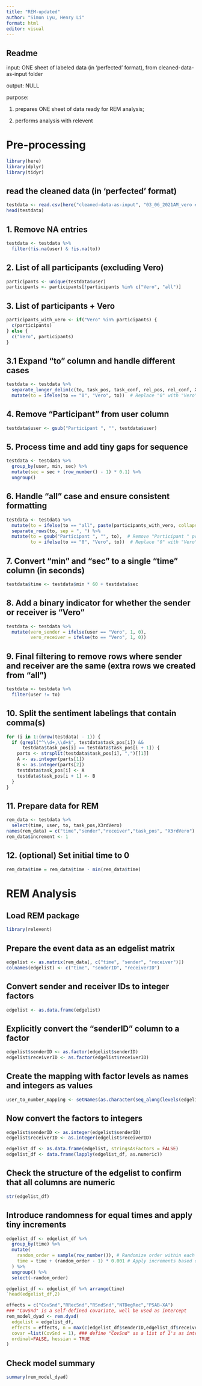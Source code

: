 ```yaml
---
title: "REM-updated"
author: "Simon Lyu, Henry Li"
format: html
editor: visual
---
```


## Readme

input: ONE sheet of labeled data (in 'perfected' format), from cleaned-data-as-input folder

output: NULL

purpose:

1.  prepares ONE sheet of data ready for REM analysis;

2.  performs analysis with relevent

# Pre-processing

```r
library(here)
library(dplyr) 
library(tidyr)
```

## read the cleaned data (in 'perfected' format)

```r
testdata <- read.csv(here("cleaned-data-as-input", "03_06_2021AM_vero #1_task+team_round 1_otter.ai.csv"))
head(testdata)
```

## 1. Remove NA entries

```r
testdata <- testdata %>%
  filter(!is.na(user) & !is.na(to))
```

## 2. List of all participants (excluding Vero)

```r
participants <- unique(testdata$user)
participants <- participants[!participants %in% c("Vero", "all")]
```

## 3. List of participants + Vero

```r
participants_with_vero <- if("Vero" %in% participants) {
  c(participants)
} else {
  c("Vero", participants)
}
```

## 3.1 Expand "to" column and handle different cases

```r
testdata <- testdata %>%
  separate_longer_delim(c(to, task_pos, task_conf, rel_pos, rel_conf, X3rdVero), delim = ",") %>% 
  mutate(to = ifelse(to == "0", "Vero", to))  # Replace "0" with "Vero"
```

## 4. Remove "Participant " from user column

```r
testdata$user <- gsub("Participant ", "", testdata$user)
```

## 5. Process time and add tiny gaps for sequence

```r
testdata <- testdata %>%
  group_by(user, min, sec) %>%
  mutate(sec = sec + (row_number() - 1) * 0.1) %>%
  ungroup()
```

## 6. Handle "all" case and ensure consistent formatting

```r
testdata <- testdata %>%
  mutate(to = ifelse(to == "all", paste(participants_with_vero, collapse = ", "), to)) %>%
  separate_rows(to, sep = ", ") %>%
  mutate(to = gsub("Participant ", "", to),  # Remove "Participant " prefix from "to"
         to = ifelse(to == "0", "Vero", to))  # Replace "0" with "Vero"
```

## 7. Convert "min" and "sec" to a single "time" column (in seconds)

```r
testdata$time <- testdata$min * 60 + testdata$sec
```

## 8. Add a binary indicator for whether the sender or receiver is "Vero"

```r
testdata <- testdata %>%
  mutate(vero_sender = ifelse(user == "Vero", 1, 0),
         vero_receiver = ifelse(to == "Vero", 1, 0))
```

## 9. Final filtering to remove rows where sender and receiver are the same (extra rows we created from "all")

```r
testdata <- testdata %>%
  filter(user != to)
```

## 10. Split the sentiment labelings that contain comma(s)

```r
for (i in 1:(nrow(testdata) - 1)) {
  if (grepl("^\\d+,\\d+$", testdata$task_pos[i]) && 
      testdata$task_pos[i] == testdata$task_pos[i + 1]) {
    parts <- strsplit(testdata$task_pos[i], ",")[[1]]
    A <- as.integer(parts[1])
    B <- as.integer(parts[2])
    testdata$task_pos[i] <- A
    testdata$task_pos[i + 1] <- B
  }
}
```

## 11. Prepare data for REM

```r
rem_data <- testdata %>%
  select(time, user, to, task_pos,X3rdVero)
names(rem_data) = c("time","sender","receiver","task_pos", "X3rdVero")
rem_data$increment <- 1
```

## 12. (optional) Set initial time to 0

```r
rem_data$time = rem_data$time - min(rem_data$time) 
```

# REM Analysis

## Load REM package

```r
library(relevent)
```

## Prepare the event data as an edgelist matrix

```r
edgelist <- as.matrix(rem_data[, c("time", "sender", "receiver")])
colnames(edgelist) <- c("time", "senderID", "receiverID")
```

## Convert sender and receiver IDs to integer factors

```r
edgelist <- as.data.frame(edgelist)
```

## Explicitly convert the "senderID" column to a factor

```r
edgelist$senderID <- as.factor(edgelist$senderID)
edgelist$receiverID <- as.factor(edgelist$receiverID)
```

## Create the mapping with factor levels as names and integers as values

```r
user_to_number_mapping <- setNames(as.character(seq_along(levels(edgelist$senderID))), levels(edgelist$senderID))
```

## Now convert the factors to integers

```r
edgelist$senderID <- as.integer(edgelist$senderID)
edgelist$receiverID <- as.integer(edgelist$receiverID)
```

```r
edgelist_df <- as.data.frame(edgelist, stringsAsFactors = FALSE)
edgelist_df <- data.frame(lapply(edgelist_df, as.numeric))
```

## Check the structure of the edgelist to confirm that all columns are numeric

```r
str(edgelist_df)
```

## Introduce randomness for equal times and apply tiny increments

```r
edgelist_df <- edgelist_df %>%
  group_by(time) %>%
  mutate(
    random_order = sample(row_number()), # Randomize order within each time group
    time = time + (random_order - 1) * 0.001 # Apply increments based on random order
  ) %>%
  ungroup() %>%
  select(-random_order)

edgelist_df <- edgelist_df %>% arrange(time)
`head(edgelist_df,2)
```

```r
effects = c("CovSnd","RRecSnd","RSndSnd","NTDegRec","PSAB-XA") 
### "CovSnd" is a self-defined covariate, well be used as intercept
rem_model_dyad <- rem.dyad(
  edgelist = edgelist_df,
  effects = effects, n = max(c(edgelist_df$senderID,edgelist_df$receiverID)),
  covar =list(CovSnd = 1), ### define "CovSnd" as a list of 1's as intercept
  ordinal=FALSE, hessian = TRUE
)
```

## Check model summary

```r
summary(rem_model_dyad)
```
